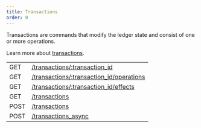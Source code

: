 ```yaml
---
title: Transactions
order: 0
---
```



Transactions are commands that modify the ledger state and consist of one or more operations.

Learn more about [transactions](/docs/learn/glossary/#transaction).

<EndpointsTable title="Endpoints">

|  |  |
| --- | --- |
| GET | [/transactions/:transaction_id](../../retrieve-a-transaction.api.mdx) |
| GET | [/transactions/:transaction_id/operations](../../retrieve-a-transactions-operations.api.mdx) |
| GET | [/transactions/:transaction_id/effects](../../retrieve-a-transactions-effects.api.mdx) |
| GET | [/transactions](../../list-all-transactions.api.mdx) |
| POST | [/transactions](../../submit-a-transaction.api.mdx) |
| POST | [/transactions_async](../../submit-async-transaction.api.mdx) |

</EndpointsTable>
